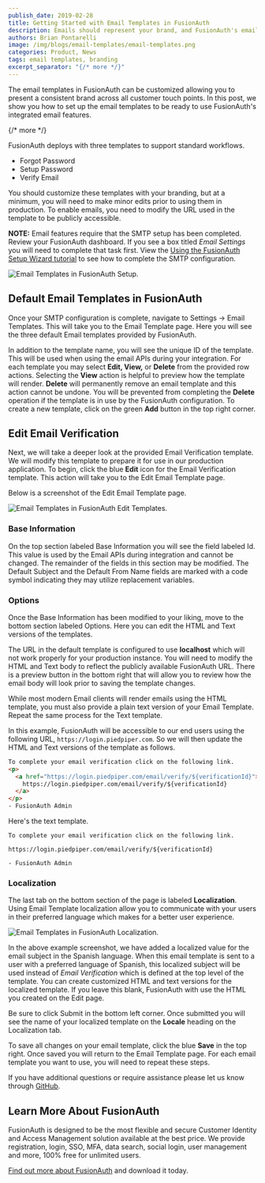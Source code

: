 ```yaml
---
publish_date: 2019-02-28 
title: Getting Started with Email Templates in FusionAuth
description: Emails should represent your brand, and FusionAuth's email templates help you do that with ease.
authors: Brian Pontarelli
image: /img/blogs/email-templates/email-templates.png
categories: Product, News
tags: email templates, branding
excerpt_separator: "{/* more */}"
---
```


The email templates in FusionAuth can be customized allowing you to present a consistent brand across all customer touch points. In this post, we show you how to set up the email templates to be ready to use FusionAuth's integrated email features.

{/* more */}

FusionAuth deploys with three templates to support standard workflows.

- Forgot Password
- Setup Password
- Verify Email

You should customize these templates with your branding, but at a minimum, you will need to make minor edits prior to using them in production. To enable emails, you need to modify the URL used in the template to be publicly accessible.

**NOTE:** Email features require that the SMTP setup has been completed. Review your FusionAuth dashboard. If you see a box titled _Email Settings_ you will need to complete that task first. View the [Using the FusionAuth Setup Wizard tutorial](/blog/2019/02/05/using-the-setup-wizard) to see how to complete the SMTP configuration.

![Email Templates in FusionAuth Setup.](/img/blogs/email-templates/email-templates-setup-smtp.png)

## Default Email Templates in FusionAuth

Once your SMTP configuration is complete, navigate to <Breadcrumb>Settings -> Email Templates</Breadcrumb>. This will take you to the Email Template page. Here you will see the three default Email templates provided by FusionAuth.

In addition to the template name, you will see the unique ID of the template. This will be used when using the email APIs during your integration. For each template you may select **Edit, View,** or **Delete** from the provided row actions. Selecting the **View** action is helpful to preview how the template will render. **Delete** will permanently remove an email template and this action cannot be undone. You will be prevented from completing the **Delete** operation if the template is in use by the FusionAuth configuration. To create a new template, click on the green **Add** button in the top right corner.

## Edit Email Verification

Next, we will take a deeper look at the provided Email Verification template. We will modify this template to prepare it for use in our production application. To begin, click the blue **Edit** icon for the Email Verification template. This action will take you to the Edit Email Template page.

Below is a screenshot of the Edit Email Template page.

![Email Templates in FusionAuth Edit Templates.](/img/blogs/email-templates/email-template-edit-email-verification.png)

### Base Information

On the top section labeled <InlineUIElement>Base Information</InlineUIElement> you will see the field labeled <InlineField>Id</InlineField>. This value is used by the Email APIs during integration and cannot be changed. The remainder of the fields in this section may be modified. The <InlineField>Default Subject</InlineField> and the <InlineField>Default From Name</InlineField> fields are marked with a code symbol indicating they may utilize replacement variables.

### Options

Once the Base Information has been modified to your liking, move to the bottom section labeled Options. Here you can edit the HTML and Text versions of the templates.

The URL in the default template is configured to use **localhost** which will not work properly for your production instance. You will need to modify the HTML and Text body to reflect the publicly available FusionAuth URL. There is a preview button in the bottom right that will allow you to review how the email body will look prior to saving the template changes.

While most modern Email clients will render emails using the HTML template, you must also provide a plain text version of your Email Template. Repeat the same process for the Text template.  

In this example, FusionAuth will be accessible to our end users using the following URL, `https://login.piedpiper.com`. So we will then update the HTML and Text versions of the template as follows.

```html
To complete your email verification click on the following link.
<p>
  <a href="https://login.piedpiper.com/email/verify/${verificationId}">
    https://login.piedpiper.com/email/verify/${verificationId}
  </a>
</p>
- FusionAuth Admin
```

Here's the text template.

```
To complete your email verification click on the following link.

https://login.piedpiper.com/email/verify/${verificationId}

- FusionAuth Admin
```

### Localization

The last tab on the bottom section of the page is labeled **Localization**. Using Email Template localization allow you to communicate with your users in their preferred language which makes for a better user experience.

![Email Templates in FusionAuth Localization.](/img/blogs/email-templates/email-templates-add-localization.png  )

In the  above example screenshot, we have added a localized value for the email subject in the Spanish language. When this email template is sent to a user with a preferred language of Spanish, this localized subject will be used instead of *Email Verification* which is defined at the top level of the template. You can create customized HTML and text versions for the localized template. If you leave this blank, FusionAuth with use the HTML you created on the Edit page.

Be sure to click <InlineUIElement>Submit</InlineUIElement> in the bottom left corner. Once submitted you will see the name of your localized template on the **Locale** heading on the <Breadcrumb>Localization</Breadcrumb> tab.

To save all changes on your email template, click the blue **Save** in the top right. Once saved you will return to the Email Template page. For each email template you want to use, you will need to repeat these steps.

If you have additional questions or require assistance please let us know through [GitHub](https://github.com/FusionAuth/fusionauth-issues "Jump to GitHub").

## Learn More About FusionAuth

FusionAuth is designed to be the most flexible and secure Customer Identity and Access Management solution available at the best price. We provide registration, login, SSO, MFA, data search, social login, user management and more, 100% free for unlimited users.

[Find out more about FusionAuth](/ "FusionAuth Home") and download it today.
